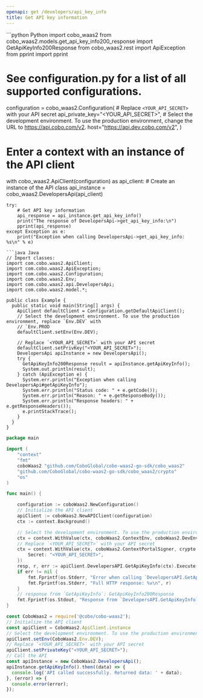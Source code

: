 ```yaml
---
openapi: get /developers/api_key_info
title: Get API key information
---
```


<RequestExample>
```python Python
import cobo_waas2
from cobo_waas2.models.get_api_key_info200_response import GetApiKeyInfo200Response
from cobo_waas2.rest import ApiException
from pprint import pprint

# See configuration.py for a list of all supported configurations.
configuration = cobo_waas2.Configuration(
    # Replace `<YOUR_API_SECRET>` with your API secret
    api_private_key="<YOUR_API_SECRET>",
    # Select the development environment. To use the production environment, change the URL to https://api.cobo.com/v2.
    host="https://api.dev.cobo.com/v2",
)
# Enter a context with an instance of the API client
with cobo_waas2.ApiClient(configuration) as api_client:
    # Create an instance of the API class
    api_instance = cobo_waas2.DevelopersApi(api_client)

    try:
        # Get API key information
        api_response = api_instance.get_api_key_info()
        print("The response of DevelopersApi->get_api_key_info:\n")
        pprint(api_response)
    except Exception as e:
        print("Exception when calling DevelopersApi->get_api_key_info: %s\n" % e)

```
```java Java
// Import classes:
import com.cobo.waas2.ApiClient;
import com.cobo.waas2.ApiException;
import com.cobo.waas2.Configuration;
import com.cobo.waas2.Env;
import com.cobo.waas2.api.DevelopersApi;
import com.cobo.waas2.model.*;

public class Example {
  public static void main(String[] args) {
    ApiClient defaultClient = Configuration.getDefaultApiClient();
    // Select the development environment. To use the production environment, replace `Env.DEV` with
    // `Env.PROD
    defaultClient.setEnv(Env.DEV);

    // Replace `<YOUR_API_SECRET>` with your API secret
    defaultClient.setPrivKey("<YOUR_API_SECRET>");
    DevelopersApi apiInstance = new DevelopersApi();
    try {
      GetApiKeyInfo200Response result = apiInstance.getApiKeyInfo();
      System.out.println(result);
    } catch (ApiException e) {
      System.err.println("Exception when calling DevelopersApi#getApiKeyInfo");
      System.err.println("Status code: " + e.getCode());
      System.err.println("Reason: " + e.getResponseBody());
      System.err.println("Response headers: " + e.getResponseHeaders());
      e.printStackTrace();
    }
  }
}

```
```go Go
package main

import (
	"context"
	"fmt"
	coboWaas2 "github.com/CoboGlobal/cobo-waas2-go-sdk/cobo_waas2"
	"github.com/CoboGlobal/cobo-waas2-go-sdk/cobo_waas2/crypto"
	"os"
)

func main() {

	configuration := coboWaas2.NewConfiguration()
	// Initialize the API client
	apiClient := coboWaas2.NewAPIClient(configuration)
	ctx := context.Background()

	// Select the development environment. To use the production environment, replace coboWaas2.DevEnv with coboWaas2.ProdEnv
	ctx = context.WithValue(ctx, coboWaas2.ContextEnv, coboWaas2.DevEnv)
	// Replace `<YOUR_API_SECRET>` with your API secret
	ctx = context.WithValue(ctx, coboWaas2.ContextPortalSigner, crypto.Ed25519Signer{
		Secret: "<YOUR_API_SECRET>",
	})
	resp, r, err := apiClient.DevelopersAPI.GetApiKeyInfo(ctx).Execute()
	if err != nil {
		fmt.Fprintf(os.Stderr, "Error when calling `DevelopersAPI.GetApiKeyInfo``: %v\n", err)
		fmt.Fprintf(os.Stderr, "Full HTTP response: %v\n", r)
	}
	// response from `GetApiKeyInfo`: GetApiKeyInfo200Response
	fmt.Fprintf(os.Stdout, "Response from `DevelopersAPI.GetApiKeyInfo`: %v\n", resp)
}

```
```javascript JavaScript
const CoboWaas2 = require('@cobo/cobo-waas2');
// Initialize the API client
const apiClient = CoboWaas2.ApiClient.instance
// Select the development environment. To use the production environment, replace `Env.DEV` with `Env.PROD`
apiClient.setEnv(CoboWaas2.Env.DEV);
// Replace `<YOUR_API_SECRET>` with your API secret
apiClient.setPrivateKey("<YOUR_API_SECRET>");
// Call the API
const apiInstance = new CoboWaas2.DevelopersApi();
apiInstance.getApiKeyInfo().then((data) => {
  console.log('API called successfully. Returned data: ' + data);
}, (error) => {
  console.error(error);
});
```
</RequestExample>